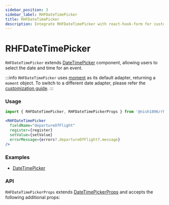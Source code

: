 ```yaml
---
sidebar_position: 3
sidebar_label: RHFDateTimePicker
title: RHFDateTimePicker
description: Integrate RHFDateTimePicker with react-hook-form for customizable date and time inputs. Supports various date adapters and flexible props. Check examples and API details for seamless integration.
---
```



# RHFDateTimePicker

`RHFDateTimePicker` extends [DateTimePicker](https://mui.com/x/react-date-pickers/date-time-picker/)
component, allowing users to select the date and time for an event.

:::info
`RHFDateTimePicker` uses [moment](https://momentjs.com/docs/) as its default adapter,
returning a `moment` object. To switch to a different date adapter, please refer 
the [customization guide](../../customization).
:::

### Usage

```js
import { RHFDateTimePicker, RHFDateTimePickerProps } from '@nish1896/rhf-mui-components';
```

```jsx
<RHFDateTimePicker
  fieldName="departureOfFlight"
  register={register}
  setValue={setValue}
  errorMessage={errors?.departureOfFlight?.message}
/>
```

### Examples
<!-- - [RHFDateTimePicker Example](../../examples/pickers) -->
- [DateTimePicker](https://mui.com/x/react-date-pickers/date-time-picker/)
<!-- - [Complete Form](../../examples/complete-form) -->

### API

`RHFDateTimePickerProps` extends [DateTimePickerProps](https://mui.com/x/api/date-pickers/date-time-picker/) 
and accepts the following additional props:

<RHFDateTimePickerPropsTable />
